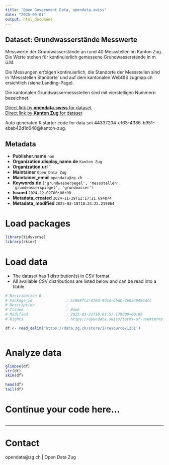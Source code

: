 ```yaml
---
title: "Open Government Data, opendata.swiss"
date: "2025-09-01"
output: html_document
---
```


## Dataset: Grundwasserstände Messwerte

Messwerte der Grundwasserstände an rund 40 Messstellen im Kanton Zug.
Die Werte stehen für kontinuierlich gemessene Grundwasserstände in m ü.M.

Die Messungen erfolgen kontinuierlich, die Standorte der Messstellen sind in 'Messstellen Standorte' und auf dem kantonalen WebGIS zugmap.ch ersichtlich (siehe Landing-Page).

Die kantonalen Grundwassermessstellen sind mit vierstelligen Nummern bezeichnet.

[Direct link by **opendata.swiss** for dataset](https://opendata.swiss/de/dataset/grundwasserstande-messwerte)<br>
[Direct link by **Kanton Zug** for dataset](https://zg.ch/de/natur-umwelt-tiere/wasser-und-gewaesser/gewaesserqualitaet/grundwasser/messdaten-grundwasserstand)

Auto generated R starter code for data set 44337204-ef63-4386-b951-ebab42d1d648@kanton-zug.

## Metadata

- **Publisher.name** `nan`
- **Organization.display_name.de** `Kanton Zug`
- **Organization.url** ``
- **Maintainer** `Open Data Zug`
- **Maintainer_email** `opendata@zg.ch`
- **Keywords.de** `['grundwasserpegel', 'messstellen', 'grundwasserspiegel', 'grundwasser']`
- **Issued** `2024-12-02T00:00:00`
- **Metadata_created** `2024-11-29T12:17:21.694874`
- **Metadata_modified** `2025-03-18T10:24:22.219064`


# Load packages

```r

library(tidyverse)
library(skimr)

```

# Load data

-   The dataset has 1 distribution(s) in CSV format.
-   All available CSV distributions are listed below and can be read into a tibble.

```r

# Distribution 0
# Package_id               : ac868fc2-d78d-4d1d-bbdb-3e0a40485dcc
# Description              : 
# Issued                   : None
# Modified                 : 2025-01-21T10:01:57.179000+00:00
# Rights                   : https://opendata.swiss/terms-of-use#terms_by

df <- read_delim('https://data.zg.ch/store/1/resource/1231')



```

# Analyze data

```r

glimpse(df)
str(df)
skim(df)

head(df)
tail(df)

```

# Continue your code here...

```r

```

------------------------------------------------------------------------

# Contact

opendata@zg.ch | Open Data Zug
